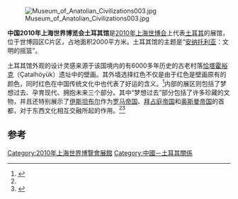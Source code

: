 {{Infobox building
| building_name       = 2010年上海世博会土耳其馆
| native_building_name= 
| former_names        =
| alternate_names     =
| image               = 世博土耳其館.jpg
| caption             = 
| map_type            = 
| altitude            = 
| building_type       = 
| architectural_style = 
| structural_system   = 
| cost                = 
| ren_cost            =
| location            = [[上海|上海]]世博园区C片区
| address             = 
| client              = 
| owner               = 
| current_tenants     = 
| landlord            = 
| coordinates         = {{coord|31.1851553|121.475594|display=inline,title|type:landmark|format=dms}}
| start_date          = 
| completion_date     = 
| inauguration_date   =
| renovation_date     = 
| demolition_date     = 
| destruction_date    = 
| height              = 
| diameter            = 
| other_dimensions    = 
| floor_count         = 
| floor_area          = 2000平方米
| main_contractor     = 
| architect           = 
| architecture_firm   = 
| structural_engineer = 
| services_engineer   = 
| civil_engineer      = 
| other_designers     = 
| quantity_surveyor   = 
| awards              = 
| ren_architect       =
| ren_firm            =
| ren_str_engineer    = 
| ren_serv_engineer   = 
| ren_civ_engineer    = 
| ren_oth_designers   = 
| ren_qty_surveyor    = 
| ren_awards          = 
| references          = 
}}
[[File:Museum_of_Anatolian_Civilizations003.jpg|right]]

'''中国2010年上海世界博览会土耳其馆'''是[[2010年上海世博会|2010年上海世博会]]上代表[[土耳其|土耳其]]的展馆，位于世博园区C片区，占地面积2000平方米。土耳其馆的主题是“[[安纳托利亚|安纳托利亚]]：文明的摇篮”。

土耳其馆外观的设计灵感来源于该国境内的有6000多年历史的古老村落[[恰塔霍裕克|恰塔霍裕克]]（Çatalhöyük）遗址中的壁画。其外墙选择红色不仅是由于红色是壁画原有的颜色，同时红色在中国传统文化中也代表了好运的含义。<ref name="qq">{{cite web|url=http://2010.qq.com/a/20091005/000006.htm|title=揭秘世博会土耳其馆 灵感源于世界最古老村落|publisher=腾讯世博|accessdate=2010-04-24}}</ref>内部的展区则包括了梦想过去、孕育现代、拥抱未来三个部分。其中“梦想过去”部分包括了许多珍藏的文物，并且还特别展示了[[伊斯坦布尔|伊斯坦布尔]]作为[[罗马帝国|罗马帝国]]、[[拜占庭帝国|拜占庭帝国]]和[[奥斯曼帝国|奥斯曼帝国]]的首都，对于东西文化相互交融所起的作用。<ref name="qq" /><ref>{{cite web|url=http://2010.qq.com/a/20090922/000047.htm|title=土耳其公布展馆方案 文明摇篮的多个第一|publisher=腾讯世博|accessdate=2010-04-24}}</ref>

==参考==
{{reflist}}

{{Chinese building-stub}}

{{2010年上海世博会展馆}}
[[Category:2010年上海世界博覽會展館|Category:2010年上海世界博覽會展館]]
[[Category:中國－土耳其關係|Category:中國－土耳其關係]]